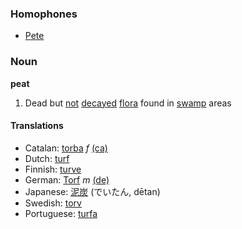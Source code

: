 === Homophones ===
*[[Pete]]

=== Noun ===
'''peat'''

#Dead but [[not]] [[decay]]ed [[flora]] found in [[swamp]] areas

==== Translations ====
*Catalan: [[torba]] ''f'' [[:ca:torba|(ca)]] 
*Dutch: [[turf]]
*Finnish: [[turve]]
*German: [[Torf]] ''m'' [[:de:Torf|(de)]] 
*Japanese: [[泥炭]] (でいたん, dētan)
*Swedish: [[torv]]
*Portuguese: [[turfa]]